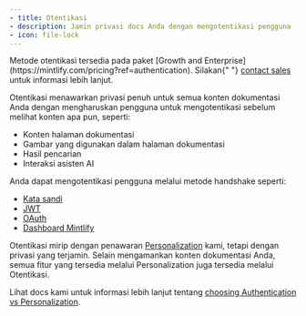 ```yaml
---
- title: Otentikasi
- description: Jamin privasi docs Anda dengan mengotentikasi pengguna
- icon: file-lock
---
```


<Info>
  Metode otentikasi tersedia pada paket [Growth and Enterprise](https://mintlify.com/pricing?ref=authentication). Silakan{" "}
  <a href="mailto:sales@mintlify.com">contact sales</a> untuk informasi lebih lanjut.
</Info>

Otentikasi menawarkan privasi penuh untuk semua konten dokumentasi Anda dengan mengharuskan pengguna untuk mengotentikasi sebelum melihat konten apa pun, seperti:

* Konten halaman dokumentasi
* Gambar yang digunakan dalam halaman dokumentasi
* Hasil pencarian
* Interaksi asisten AI

Anda dapat mengotentikasi pengguna melalui metode handshake seperti:

* [Kata sandi](./authentication-setup/password)
* [JWT](./authentication-setup/jwt)
* [OAuth](./authentication-setup/oauth)
* [Dashboard Mintlify](./authentication-setup/mintlify)

Otentikasi mirip dengan penawaran [Personalization](./personalization) kami, tetapi dengan privasi yang terjamin. Selain mengamankan konten dokumentasi Anda, semua fitur yang tersedia melalui Personalization juga tersedia melalui Otentikasi.

Lihat docs kami untuk informasi lebih lanjut tentang [choosing Authentication vs Personalization](./authentication-vs-personalization).
